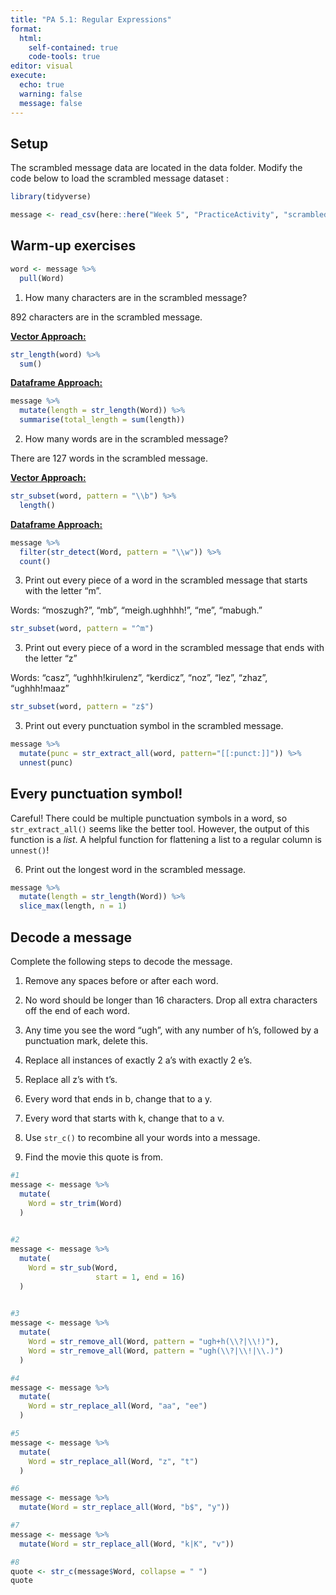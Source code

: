 ```yaml
---
title: "PA 5.1: Regular Expressions"
format: 
  html: 
    self-contained: true
    code-tools: true
editor: visual
execute: 
  echo: true
  warning: false
  message: false
---
```


## Setup

The scrambled message data are located in the data folder. Modify the code below to load the scrambled message dataset :

```r
library(tidyverse)
```

```r
message <- read_csv(here::here("Week 5", "PracticeActivity", "scrambled_message.txt"))
```

## Warm-up exercises

```r
word <- message %>%
  pull(Word)
```

1.  How many characters are in the scrambled message?

892 characters are in the scrambled message.

[**Vector Approach:**]{.underline}

```r
str_length(word) %>% 
  sum()
```

[**Dataframe Approach:**]{.underline}

```r
message %>% 
  mutate(length = str_length(Word)) %>% 
  summarise(total_length = sum(length))
```

2.  How many words are in the scrambled message?

There are 127 words in the scrambled message.

[**Vector Approach:**]{.underline}

```r
str_subset(word, pattern = "\\b") %>% 
  length()
```

[**Dataframe Approach:**]{.underline}

```r
message %>% 
  filter(str_detect(Word, pattern = "\\w")) %>% 
  count() 
```

3.  Print out every piece of a word in the scrambled message that starts with the letter "m".

Words: "moszugh?", "mb", "meigh.ughhhh!", "me", "mabugh."

```r
str_subset(word, pattern = "^m")

```

3.  Print out every piece of a word in the scrambled message that ends with the letter "z"

Words: "casz", "ughhh!kirulenz", "kerdicz", "noz", "lez", "zhaz", "ughhh!maaz"

```r
str_subset(word, pattern = "z$")
```

3.  Print out every punctuation symbol in the scrambled message.

```r
message %>%
  mutate(punc = str_extract_all(word, pattern="[[:punct:]]")) %>%
  unnest(punc)
```

::: callout-tip
# Every punctuation symbol!

Careful! There could be multiple punctuation symbols in a word, so `str_extract_all()` seems like the better tool. However, the output of this function is a *list*. A helpful function for flattening a list to a regular column is `unnest()`!
:::

6.  Print out the longest word in the scrambled message.

```r
message %>%
  mutate(length = str_length(Word)) %>%
  slice_max(length, n = 1)
```

## Decode a message

Complete the following steps to decode the message.

1.  Remove any spaces before or after each word.

2.  No word should be longer than 16 characters. Drop all extra characters off the end of each word.

3.  Any time you see the word "ugh", with any number of h's, followed by a punctuation mark, delete this.

4.  Replace all instances of exactly 2 a's with exactly 2 e's.

5.  Replace all z's with t's.

6.  Every word that ends in b, change that to a y.

7.  Every word that starts with k, change that to a v.

8.  Use `str_c()` to recombine all your words into a message.

9.  Find the movie this quote is from.

```r
#1
message <- message %>%
  mutate(
    Word = str_trim(Word)
  )
  
```

```r
#2
message <- message %>%
  mutate(
    Word = str_sub(Word, 
                   start = 1, end = 16)
  )
  
```

```r
#3
message <- message %>%
  mutate(
    Word = str_remove_all(Word, pattern = "ugh+h(\\?|\\!)"),
    Word = str_remove_all(Word, pattern = "ugh(\\?|\\!|\\.)")
  )
```

```r
#4
message <- message %>%
  mutate(
    Word = str_replace_all(Word, "aa", "ee")
  )
```

```r
#5
message <- message %>%
  mutate(
    Word = str_replace_all(Word, "z", "t")
  )
```

```r
#6
message <- message %>%
  mutate(Word = str_replace_all(Word, "b$", "y"))
```

```r
#7
message <- message %>%
  mutate(Word = str_replace_all(Word, "k|K", "v"))
```

```r
#8
quote <- str_c(message$Word, collapse = " ")
quote
  
```
